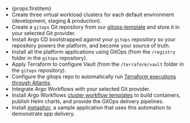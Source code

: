 - <span>{props.firstitem}</span>
- Create three virtual workload clusters for each default environment (development, staging & production).
- Create a `gitops` Git repository from our [gitops-template](https://github.com/kubefirst/gitops-template) and store it in your selected Git provider.
- Install Argo CD bootstrapped against your `gitops` repository so your repository powers the platform, and become your source of truth.
- Install all the platform applications using GitOps (from the `/registry` folder in the `gitops` repository).
- Apply Terraform to configure Vault (from the `/terraform/vault` folder in the `gitops` repository).
- Configure the gitops repo to automatically run [Terraform executions through Atlantis](explore/terraform).
- Integrate Argo Workflows with your selected Git provider.
- Install Argo Workflows [cluster workflow templates](https://argoproj.github.io/argo-workflows/cluster-workflow-templates/#cluster-workflow-templates) to build containers, publish Helm charts, and provide the GitOps delivery pipelines.
- Install [metaphor](https://github.com/kubefirst/gitops-template/tree/main/metaphor), a sample application that uses this automation to demonstrate app delivery.
